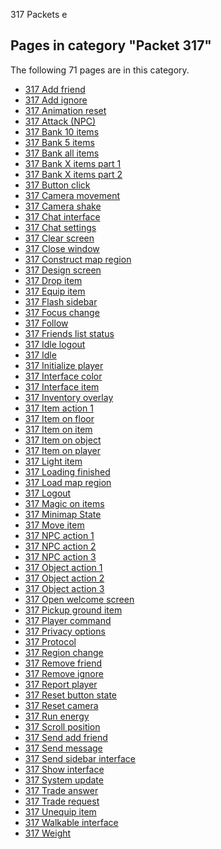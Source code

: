 317 Packets
e
<!-- DO NOT EDIT BELOW THIS LINE, OR CHANGE THIS COMMENT, CODE AUTOMATICALLY GENERATED BY category.sh -->
== '''Pages in category "Packet 317"''' ==
The following 71 pages are in this category.
* [[317 Add friend]]
* [[317 Add ignore]]
* [[317 Animation reset]]
* [[317 Attack (NPC)]]
* [[317 Bank 10 items]]
* [[317 Bank 5 items]]
* [[317 Bank all items]]
* [[317 Bank X items part 1]]
* [[317 Bank X items part 2]]
* [[317 Button click]]
* [[317 Camera movement]]
* [[317 Camera shake]]
* [[317 Chat interface]]
* [[317 Chat settings]]
* [[317 Clear screen]]
* [[317 Close window]]
* [[317 Construct map region]]
* [[317 Design screen]]
* [[317 Drop item]]
* [[317 Equip item]]
* [[317 Flash sidebar]]
* [[317 Focus change]]
* [[317 Follow]]
* [[317 Friends list status]]
* [[317 Idle logout]]
* [[317 Idle]]
* [[317 Initialize player]]
* [[317 Interface color]]
* [[317 Interface item]]
* [[317 Inventory overlay]]
* [[317 Item action 1]]
* [[317 Item on floor]]
* [[317 Item on item]]
* [[317 Item on object]]
* [[317 Item on player]]
* [[317 Light item]]
* [[317 Loading finished]]
* [[317 Load map region]]
* [[317 Logout]]
* [[317 Magic on items]]
* [[317 Minimap State]]
* [[317 Move item]]
* [[317 NPC action 1]]
* [[317 NPC action 2]]
* [[317 NPC action 3]]
* [[317 Object action 1]]
* [[317 Object action 2]]
* [[317 Object action 3]]
* [[317 Open welcome screen]]
* [[317 Pickup ground item]]
* [[317 Player command]]
* [[317 Privacy options]]
* [[317 Protocol]]
* [[317 Region change]]
* [[317 Remove friend]]
* [[317 Remove ignore]]
* [[317 Report player]]
* [[317 Reset button state]]
* [[317 Reset camera]]
* [[317 Run energy]]
* [[317 Scroll position]]
* [[317 Send add friend]]
* [[317 Send message]]
* [[317 Send sidebar interface]]
* [[317 Show interface]]
* [[317 System update]]
* [[317 Trade answer]]
* [[317 Trade request]]
* [[317 Unequip item]]
* [[317 Walkable interface]]
* [[317 Weight]]
